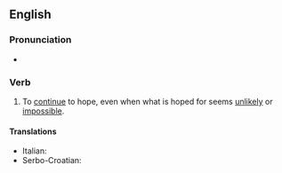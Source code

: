 ==English==

===Pronunciation===
* {{audio|en-au-hope against hope.ogg|Audio (AU)|lang=en}}

===Verb===
{{head|en|verb}}

# {{lb|en|idiomatic}} To [[continue]] to hope, even when what is hoped for seems [[unlikely]] or [[impossible]].

====Translations====
{{trans-top|}}
* Italian: {{t|it|Dio ce la mandi buona}}
* Serbo-Croatian: {{t|sh|uzaludno se nadati}}
{{trans-mid}}
{{trans-bottom}}